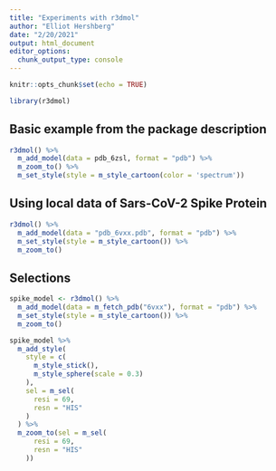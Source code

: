 ```yaml
---
title: "Experiments with r3dmol"
author: "Elliot Hershberg"
date: "2/20/2021"
output: html_document
editor_options: 
  chunk_output_type: console
---
```


```r
knitr::opts_chunk$set(echo = TRUE)
```

```r
library(r3dmol)
```

## Basic example from the package description

```r
r3dmol() %>%
  m_add_model(data = pdb_6zsl, format = "pdb") %>%
  m_zoom_to() %>%
  m_set_style(style = m_style_cartoon(color = 'spectrum'))
```

## Using local data of Sars-CoV-2 Spike Protein

```r
r3dmol() %>%
  m_add_model(data = "pdb_6vxx.pdb", format = "pdb") %>%
  m_set_style(style = m_style_cartoon()) %>%
  m_zoom_to()
```

## Selections

```r
spike_model <- r3dmol() %>%
  m_add_model(data = m_fetch_pdb("6vxx"), format = "pdb") %>%
  m_set_style(style = m_style_cartoon()) %>%
  m_zoom_to()

spike_model %>%
  m_add_style(
    style = c(
      m_style_stick(),
      m_style_sphere(scale = 0.3)
    ),
    sel = m_sel(
      resi = 69,
      resn = "HIS"
    )
  ) %>%
  m_zoom_to(sel = m_sel(
      resi = 69,
      resn = "HIS"
    ))
```


